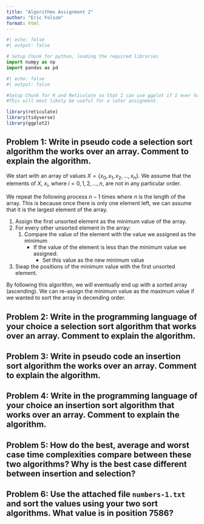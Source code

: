 ```yaml
---
title: "Algorithms Assignment 2"
author: "Eric Folsom"
format: html
---
```


```python
#| echo: false
#| output: false

# Setup Chunk for python, loading the required libraries
import numpy as np
import pandas as pd
```


```r
#| echo: false
#| output: false

#Setup Chunk for R and Reticulate so that I can use ggplot if I ever have to graph stuff.
#This will most likely be useful for a later assignment.

library(reticulate)
library(tidyverse)
library(ggplot2)
```

## Problem 1: Write in pseudo code a selection sort algorithm the works over an array. Comment to explain the algorithm.

We start with an array of values $X = \{x_0,x_1, x_2, \ldots, x_n\}$. We assume that the elements of $X$, $x_i$, where $i=0,1,2,\ldots,n$, are not in any particular order. 

We repeat the following process $n-1$ times where $n$ is the length of the array. This is because once there is only one element left, we can assume that it is the largest element of the array.

1. Assign the first unsorted element as the minimum value of the array.
2. For every other unsorted element in the array:
   1. Compare the value of the element with the value we assigned as the minimum
        * If the value of the element is less than the minimum value we assigned:
          * Set this value as the new minimum value
3. Swap the positions of the minimum value with the first unsorted element. 

By following this algorithm, we will eventually end up with a sorted array (ascending). We can re-assign the minimum value as the maximum value if we wanted to sort the array in decending order.

## Problem 2: Write in the programming language of your choice a selection sort algorithm that works over an array. Comment to explain the algorithm.

## Problem 3: Write in pseudo code an insertion sort algorithm the works over an array. Comment to explain the algorithm.



## Problem 4: Write in the programming language of your choice an insertion sort algorithm that works over an array. Comment to explain the algorithm.

## Problem 5: How do the best, average and worst case time complexities compare between these two algorithms? Why is the best case different between insertion and selection?

## Problem 6: Use the attached file `numbers-1.txt` and sort the values using your two sort algorithms. What value is in position 7586?